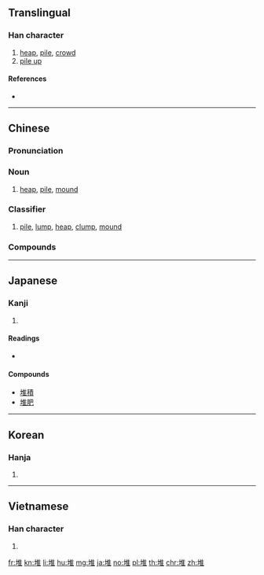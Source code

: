 ==Translingual==

===Han character===
{{Han char|rn=32|rad=土|as=08|sn=11|four=40114|canj=GOG|ids=⿰土隹}}

# [[heap]], [[pile]], [[crowd]]
# [[pile up]]

====References====
* {{Han ref|kx=0232.040|dkj=05211|dj=0469.060|hdz=10454.040|uh=5806|ud=22534|bh=B0EF|bd=45295}}

----

==Chinese==
{{zh-forms}}

===Pronunciation===
{{zh-pron
|m=duī|ma=Zh-dui.ogg
|c=deoi1,zeoi1
|h=pfs=tôi
|md=
|mn=tui
|w=
|mc=y
|oc=y
|cat=n,cls
}}

===Noun===
{{zh-noun}}

# [[heap]], [[pile]], [[mound]]

===Classifier===
{{zh-cls}}

# {{non-gloss definition|Classifier for piles of things:}} [[pile]], [[lump]], [[heap]], [[clump]], [[mound]]
#: {{zh-usex|一 堆 飯|a pile of rice}}

===Compounds===
{{der3
|{{zh-l|堆疊}}
|{{zh-l|堆垛}}
|{{zh-l|堆放}}
|{{zh-l|堆肥}}
|{{zh-l|堆焊}}
|{{zh-l|堆紅}}
|{{zh-l|堆積}}
|{{zh-l|堆集}}
|{{zh-l|堆金積玉}}
|{{zh-l|堆絹}}
|{{zh-l|堆摞}}
|{{zh-l|堆碼}}
|{{zh-l|堆砌}}
|{{zh-l|堆笑}}
|{{zh-l|堆繡}}
|{{zh-l|堆棧}}
|{{zh-l|堆子}}
}}

----

==Japanese==

===Kanji===
{{ja-kanji|grade=|rs=土08}}

# {{defn|lang=ja|sort=土08}}

====Readings====
* {{ja-readings|goon=[[たい]] (tai), [[て]] (te)|kanon=[[たい]] (tai)|kanyoon=[[つい]] (tsui)|kun=[[うずたかい]] (uzutakai)}}

====Compounds====
* [[堆積]]
* [[堆肥]]

----

==Korean==

===Hanja===
{{ko-hanja|hangeul=퇴|rv=toe|mr=t'oe}}

# {{defn|lang=ko|sort=土08}}

----

==Vietnamese==

===Han character===
{{vi-hantu|[[đôi]], [[chui]], [[đồi]], [[doi]], [[nhoi]], [[duôi]], [[đòi]]|rs=土08}}

# {{defn|lang=vi|sort=土08}}

[[fr:堆]]
[[kn:堆]]
[[li:堆]]
[[hu:堆]]
[[mg:堆]]
[[ja:堆]]
[[no:堆]]
[[pl:堆]]
[[th:堆]]
[[chr:堆]]
[[zh:堆]]